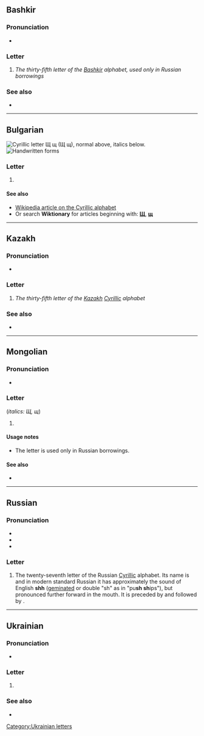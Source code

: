 {{also|ш|Щ|Ш|шт.|պ|ɰ}}
{{character info}}
==Bashkir==

===Pronunciation===
* {{qualifier|phoneme}} {{IPA|ba|/ɕː/}}

===Letter===
{{head|ba|letter|upper case|Щ}}

# ''The thirty-fifth letter of the [[Bashkir]] alphabet, used only in Russian borrowings''

===See also===
* {{list:Cyrillic script letters/ba}}

----

==Bulgarian==
[[File:Cyrillic SCH.png|thumb|right|Cyrillic letter '''Щ щ'''<br/>
(''Щ щ''), normal above, italics below.]]
[[File:27-Russian alphabet-Щ щ.svg|thumb|Handwritten forms]]

===Letter===
{{head|bg|letter|lower case||upper case|Щ}}

# {{Cyrl-def|bg|letter|26|щъ}}

====See also====
* [[w:Cyrillic alphabet|Wikipedia article on the Cyrillic alphabet]]
* Or search '''Wiktionary''' for articles beginning with: '''[[Special:Prefixindex/Щ|Щ]]''', '''[[Special:Prefixindex/щ|щ]]'''

----

==Kazakh==
{{kk-regional|щ|شش}}

===Pronunciation===
* {{qualifier|phoneme}} {{IPA|kk|/ɕ/}}

===Letter===
{{head|kk|letter|sc=Cyrl|lower case||upper case|Щ}}

# ''The thirty-fifth letter of the [[Kazakh]] [[Cyrillic]] alphabet''

===See also===
* {{list:Cyrillic script letters/kk}}

----

==Mongolian==

===Pronunciation===
* {{IPA|mn|/ʃ/}}

===Letter===
{{head|mn|letter|uppercase|Щ}} (''italics: Щ, щ'')

# {{Cyrl-def|mn|letter|28}}

====Usage notes====
* The letter is used only in Russian borrowings.

====See also====
* {{list:Cyrillic script letters/mn}}

----

==Russian==

===Pronunciation===
* {{ru-IPA}}
* {{audio|ru|Ru-27-буква-Щ.ogg|Audio - letter {{m|ru|ща}}}}
* {{audio|ru|Ru-{{PAGENAME}}.ogg|Audio}}

===Letter===
{{head|ru|letter|lower case||upper case|Щ}}

# The twenty-seventh letter of the Russian [[Cyrillic]] alphabet. Its name is {{m|ru|ща}} and in modern standard Russian it has approximately the sound of English '''shh''' ([[geminate|geminated]] or double "sh" as in "pu'''sh sh'''ips"), but pronounced further forward in the mouth. It is preceded by {{m|ru|ш|Ш}} and followed by {{m|ru|ъ|Ъ}}.

----

==Ukrainian==

===Pronunciation===
* {{qualifier|phoneme}} {{IPA|uk|/ʃt͡ʃ/}}

===Letter===
{{head|uk|letter|upper case|Щ}}

# {{Cyrl-def|uk|letter|30}}

===See also===
* {{list:Cyrillic script letters/uk}}

[[Category:Ukrainian letters]]